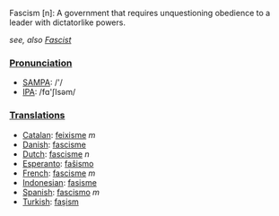 Fascism [n]: A government that requires unquestioning obedience to a leader with dictatorlike powers.

''see, also [[Fascist]]''

===[[Pronunciation]]===
*[[w:SAMPA|SAMPA]]: /'/
*[[w:IPA|IPA]]: /fɑ'ʃIsəm/

===[[Translation]]s===
*[[Catalan]]: [[feixisme]] ''m''
*[[Danish]]: [[fascisme]]
*[[Dutch]]: [[fascisme]] ''n''
*[[Esperanto]]: [[faŝismo]]
*[[French]]: [[fascisme]] ''m''
*[[Indonesian]]: [[fasisme]]
*[[Spanish]]: [[fascismo]] ''m''
*[[Turkish]]: [[faşism]]